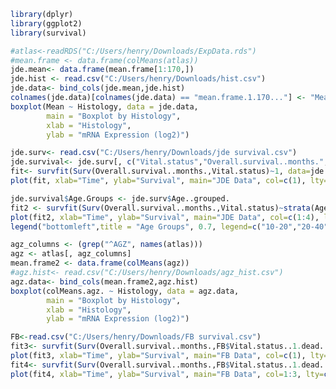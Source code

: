 ```{r}
library(dplyr)
library(ggplot2)
library(survival)
```

```{r}
#atlas<-readRDS("C:/Users/henry/Downloads/ExpData.rds")
#mean.frame <- data.frame(colMeans(atlas))
jde.mean<- data.frame(mean.frame[1:170,])
jde.hist <- read.csv("C:/Users/henry/Downloads/hist.csv")
jde.data<- bind_cols(jde.mean,jde.hist)
colnames(jde.data)[colnames(jde.data) == "mean.frame.1.170..."] <- "Mean"
boxplot(Mean ~ Histology, data = jde.data,
        main = "Boxplot by Histology", 
        xlab = "Histology", 
        ylab = "mRNA Expression (log2)")
```



```{r}
jde.surv<- read.csv("C:/Users/henry/Downloads/jde survival.csv")
jde.survival<- jde.surv[, c("Vital.status","Overall.survival..months.","Original.histology"), drop=F]
fit<- survfit(Surv(Overall.survival..months.,Vital.status)~1, data=jde.survival);fit
plot(fit, xlab="Time", ylab="Survival", main="JDE Data", col=c(1), lty=c(1),conf.int = F)
```


```{r}
jde.survival$Age.Groups <- jde.surv$Age..grouped.
fit2 <- survfit(Surv(Overall.survival..months.,Vital.status)~strata(Age.Groups), data=jde.survival);fit2
plot(fit2, xlab="Time", ylab="Survival", main="JDE Data", col=c(1:4), lty=c(1),conf.int = F)
legend("bottomleft",title = "Age Groups", 0.7, legend=c("10-20","20-40","40-60","60-80"), lty=1, col=1:4)

```

```{r}
agz_columns <- (grep("^AGZ", names(atlas)))
agz <- atlas[, agz_columns]
mean.frame2 <- data.frame(colMeans(agz))
#agz.hist<- read.csv("C:/Users/henry/Downloads/agz_hist.csv")
agz.data<- bind_cols(mean.frame2,agz.hist)
boxplot(colMeans.agz. ~ Histology, data = agz.data,
        main = "Boxplot by Histology", 
        xlab = "Histology", 
        ylab = "mRNA Expression (log2)")
```

```{r}
FB<-read.csv("C:/Users/henry/Downloads/FB survival.csv")
fit3<- survfit(Surv(Overall.survival..months.,FB$Vital.status..1.dead..0.alive.)~1, data=FB);fit3
plot(fit3, xlab="Time", ylab="Survival", main="FB Data", col=c(1), lty=c(1),conf.int = F)
fit4<- survfit(Surv(Overall.survival..months.,FB$Vital.status..1.dead..0.alive.)~strata(FB$Age..grouped.), data=FB)
plot(fit4, xlab="Time", ylab="Survival", main="FB Data", col=1:3, lty=c(1),conf.int = F)
```








